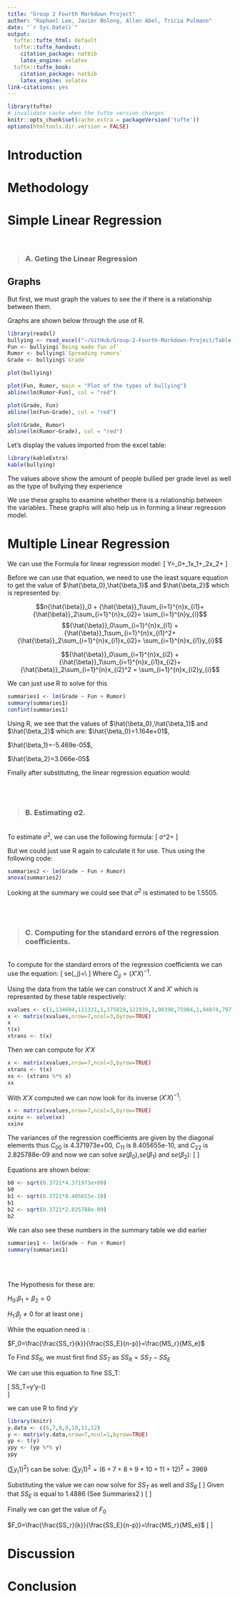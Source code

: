 ```yaml
---
title: "Group 2 Fourth Markdown Project"
author: "Raphael Lee, Javier Bolong, Allen Abel, Tricia Pulmano"
date: "`r Sys.Date()`"
output:
  tufte::tufte_html: default
  tufte::tufte_handout:
    citation_package: natbib
    latex_engine: xelatex
  tufte::tufte_book:
    citation_package: natbib
    latex_engine: xelatex
link-citations: yes
---
```


```r
library(tufte)
# invalidate cache when the tufte version changes
knitr::opts_chunk$set(cache.extra = packageVersion('tufte'))
options(htmltools.dir.version = FALSE)
```
# Introduction


# Methodology



# Simple Linear Regression

<br>

> ### A. Geting the Linear Regression

## Graphs
But first, we must graph the values to see the if there is a relationship between them.

Graphs are shown below through the use of R.
```r
library(readxl)
bullying <- read_excel("~/GitHub/Group-2-Fourth-Markdown-Project/Table.xlsx")
Fun <- bullying$`Being made fun of`
Rumor <- bullying$`Spreading rumors`
Grade <- bullying$`Grade`
```

``` r
plot(bullying)
```

``` r
plot(Fun, Rumor, main = "Plot of the types of bullying")
abline(lm(Rumor~Fun), col = "red")
```

``` r
plot(Grade, Fun)
abline(lm(Fun~Grade), col = "red")
```

``` r
plot(Grade, Rumor)
abline(lm(Rumor~Grade), col = "red")
```


Let's display the values imported from the excel table:


``` r
library(kableExtra)
kable(bullying)
```

The values above show the amount of people bullied per grade level as well as the type of bullying they experience

We use these graphs to examine whether there is a relationship between the variables. These graphs will also help us in forming a linear regression model.


# Multiple Linear Regression

We can use the Formula for linear regression model:
\[
  Y=\beta_0+\beta_1x_1+\beta_2x_2+\epsilon
\]



Before we can use that equation, we need to use the least square equation to get the value of $\hat{\beta_0},\hat{\beta_1}$ and $\hat{\beta_2}$ which is represented by:



$$n{\hat{\beta}}_0 + {\hat{\beta}}_1\sum_{i=1}^{n}x_{i1}+ {\hat{\beta}}_2\sum_{i=1}^{n}x_{i2}= \sum_{i=1}^{n}y_{i}$$
$${\hat{\beta}}_0\sum_{i=1}^{n}x_{i1} + {\hat{\beta}}_1\sum_{i=1}^{n}x_{i1}^2+ {\hat{\beta}}_2\sum_{i=1}^{n}x_{i1}x_{i2}= \sum_{i=1}^{n}x_{i1}y_{i}$$

$${\hat{\beta}}_0\sum_{i=1}^{n}x_{i2} + {\hat{\beta}}_1\sum_{i=1}^{n}x_{i1}x_{i2}+ {\hat{\beta}}_2\sum_{i=1}^{n}x_{i2}^2 = \sum_{i=1}^{n}x_{i2}y_{i}$$



We can just use R to solve for this


``` r
summaries1 <- lm(Grade ~ Fun + Rumor)
summary(summaries1)
confint(summaries1)
```
Using R, we see that the values of $\hat{\beta_0},\hat{\beta_1}$ and $\hat{\beta_2}$ which are:
$\hat{\beta_0}=1.164e+01$,

$\hat{\beta_1}=-5.469e-05$,

$\hat{\beta_2}=3.066e-05$

Finally after substituting, the linear regression equation would:
\begin{align}
&y=(1.164e+01)+(-5.469e-05)(x_1)-(3.066e-05)(x_2)
\end{align}

<br>
<br>



> ### B. Estimating σ2.

<br>
To estimate $σ^2$, we can use the following formula:
\[
  σ^2=\frac{SS_E}{n-p}
\]

But we could just use R again to calculate it for use. Thus using the following code:

``` r
summaries2 <- lm(Grade ~ Fun + Rumor)
anova(summaries2)
```

Looking at the summary we could see that $σ^2$ is estimated to be 1.5505.

<br>
<br>

> ### C. Computing for the standard errors of the regression coefficients.

<br>
To compute for the standard errors of the regression coefficients we can use the equation:
\[
  se(\beta_j)=\sqrt{\sigma^2C_{jj}}\\
\]
Where $C_{jj}=(X'X)^{-1}.$

Using the data from the table we can construct $X$ and $X'$ which is represented by these table respectively:

``` r
xvalues <- c(1,134604,111331,1,175819,121939,1,90390,75904,1,94074,79775,1,100143,102528,1,51431,59613,1,29275,50996) 
x <- matrix(xvalues,nrow=7,ncol=3,byrow=TRUE)
x
t(x) 
xtrans <- t(x)
```


Then we can compute for $X'X$

``` r
x <- matrix(xvalues,nrow=7,ncol=3,byrow=TRUE)
xtrans <- t(x)
xx <- (xtrans %*% x)
xx
```

With $X'X$ computed we can now look for its inverse $(X'X)^{-1}$:

``` r
x <- matrix(xvalues,nrow=7,ncol=3,byrow=TRUE)
xxinv <- solve(xx)
xxinv
```

The variances of the regression coefficients are given by the diagonal elements thus  $C_{00}$ is 4.371973e+00, $C_{11}$ is 8.405655e-10, and $C_{22}$ is 2.825788e-09 and now we can solve $se(\beta_0)$,$se(\beta_1)$ and $se(\beta_2)$:
\[
\begin{align} 
&se(\beta_0)=\sqrt{0.3721(4.371973e+00)}=1.275465\\
&se(\beta_1)=\sqrt{0.3721(8.405655e-10)}=1.768543e-05\\
&se(\beta_2)=\sqrt{0.3721(2.825788e-09)}=3.242647e-05\\
\end{align}
\]

Equations are shown below:

``` r
b0 <- sqrt(0.3721*4.371973e+00)
b0
b1 <- sqrt(0.3721*8.405655e-10)
b1
b2 <- sqrt(0.3721*2.825788e-09)
b2
```


We can also see these numbers in the summary table we did earlier

``` r
summaries1 <- lm(Grade ~ Fun + Rumor)
summary(summaries1)
```

<br>
<br>


The Hypothesis for these are:

$H_0$:$\beta_1=\beta_2=0$


$H_1$:$\beta_j≠0$ for at least one j

While the equation need is :

$F_0=\frac{\frac{SS_r}{k}}{\frac{SS_E}{n-p}}=\frac{MS_r}{MS_e}$

To Find $SS_R$, we must first find $SS_T$ as $SS_R=SS_T-SS_E$

We can use this equation to fine SS_T:

\[
  SS_T=y'y-(\frac{(\sum{y_I}1)^2}{n})    
\]

we can use R to find $y'y$
``` r
library(knitr)
y.data <- c(6,7,8,9,10,11,12) 
y <- matrix(y.data,nrow=7,ncol=1,byrow=TRUE)
yp <- t(y)
ypy <- (yp %*% y)
ypy
```
$(\sum{y_I}1)^2)$ can be solve:
$(\sum{y_I}1)^2=(6+7+8+9+10+11+12)^2=3969$

Substituting the value we can now solve for $SS_T$ as well and $SS_R$
\[
\begin{align} 
  SS_T&=595-(\frac{(3969)^2}{7})\\
  &=32446
  \end{align} 
\]
Given that $SS_E$ is equal to 1.4886 (See Summaries2 )
\[
\begin{align} 
  SS_R&=32446-7927.6\\
  &=24518
  \end{align} 
\]

Finally we can get the value of $F_0$

$F_0=\frac{\frac{SS_r}{k}}{\frac{SS_E}{n-p}}=\frac{MS_r}{MS_e}$
\[
\begin{align} 
  \end{align} 
\]

# Discussion

# Conclusion

